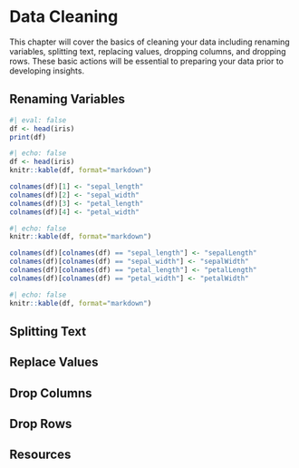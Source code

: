 # Data Cleaning

This chapter will cover the basics of cleaning your data including renaming variables, splitting text, replacing values, dropping columns, and dropping rows. These basic actions will be essential to preparing your data prior to developing insights.

## Renaming Variables

```r
#| eval: false
df <- head(iris)
print(df)
```

```r
#| echo: false
df <- head(iris)
knitr::kable(df, format="markdown")
```

```r
colnames(df)[1] <- "sepal_length"
colnames(df)[2] <- "sepal_width"
colnames(df)[3] <- "petal_length"
colnames(df)[4] <- "petal_width"
```

```r
#| echo: false
knitr::kable(df, format="markdown")
```

```r
colnames(df)[colnames(df) == "sepal_length"] <- "sepalLength"
colnames(df)[colnames(df) == "sepal_width"] <- "sepalWidth"
colnames(df)[colnames(df) == "petal_length"] <- "petalLength"
colnames(df)[colnames(df) == "petal_width"] <- "petalWidth"
```

```r
#| echo: false
knitr::kable(df, format="markdown")
```

## Splitting Text

## Replace Values

## Drop Columns

## Drop Rows

## Resources